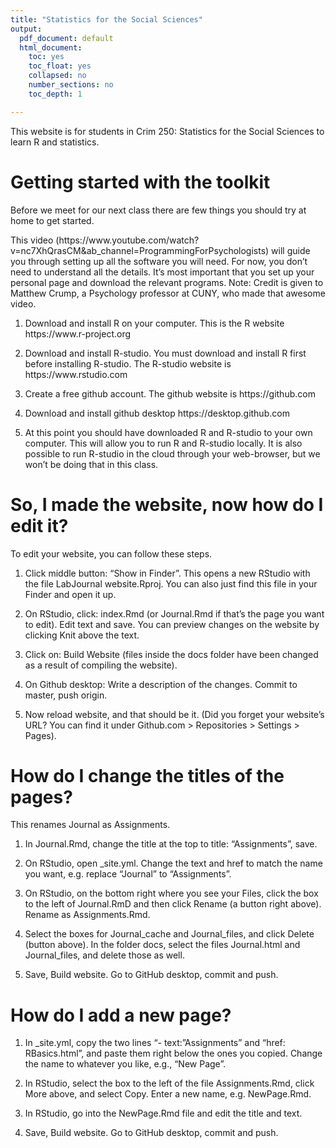 ```yaml
---
title: "Statistics for the Social Sciences"
output:
  pdf_document: default
  html_document:
    toc: yes
    toc_float: yes
    collapsed: no
    number_sections: no
    toc_depth: 1

---
```


This website is for students in Crim 250: Statistics for the Social Sciences to learn R and statistics.

# Getting started with the toolkit

Before we meet for our next class there are few things you should try at home to get started.

This video (https://www.youtube.com/watch?v=nc7XhQrasCM&ab_channel=ProgrammingForPsychologists) will guide you through setting up all the software you will need. For now, you don't need to understand all the details. It's most important that you set up your personal page and download the relevant programs. Note: Credit is given to Matthew Crump, a Psychology professor at CUNY, who made that awesome video.

1. Download and install R on your computer. This is the R website https://www.r-project.org

2. Download and install R-studio. You must download and install R first before installing R-studio. The R-studio website is https://www.rstudio.com

3. Create a free github account. The github website is https://github.com

4. Download and install github desktop https://desktop.github.com

5. At this point you should have downloaded R and R-studio to your own computer. This will allow you to run R and R-studio locally. It is also possible to run R-studio in the cloud through your web-browser, but we won't be doing that in this class.

# So, I made the website, now how do I edit it?

To edit your website, you can follow these steps.

1. Click middle button: "Show in Finder". This opens a new RStudio with the file LabJournal website.Rproj. You can also just find this file in your Finder and open it up.

2. On RStudio, click: index.Rmd (or Journal.Rmd if that's the page you want to edit). Edit text and save. You can preview changes on the website by clicking Knit above the text.

3. Click on: Build Website (files inside the docs folder have been changed as a result of compiling the website).

4. On Github desktop: Write a description of the changes. Commit to master, push origin.

5. Now reload website, and that should be it. (Did you forget your website's URL? You can find it under Github.com > Repositories > Settings > Pages).


# How do I change the titles of the pages?

This renames Journal as Assignments.

1. In Journal.Rmd, change the title at the top to title: "Assignments", save. 

2. On RStudio, open _site.yml. Change the text and href to match the name you want, e.g. replace "Journal" to "Assignments".

3. On RStudio, on the bottom right where you see your Files, click the box to the left of Journal.RmD and then click Rename (a button right above). Rename as Assignments.Rmd. 
4. Select the boxes for Journal_cache and Journal_files, and click Delete (button above). In the folder docs, select the files Journal.html and Journal_files, and delete those as well.

5. Save, Build website. Go to GitHub desktop, commit and push. 


# How do I add a new page?

1. In _site.yml, copy the two lines "- text: "Assignments" and "href: RBasics.html",  and paste them right below the ones you copied. Change the name to whatever you like, e.g., "New Page".

2. In RStudio, select the box to the left of the file Assignments.Rmd, click More above, and select Copy. Enter a new name, e.g. NewPage.Rmd. 

3. In RStudio, go into the NewPage.Rmd file and edit the title and text.

5. Save, Build website. Go to GitHub desktop, commit and push. 










